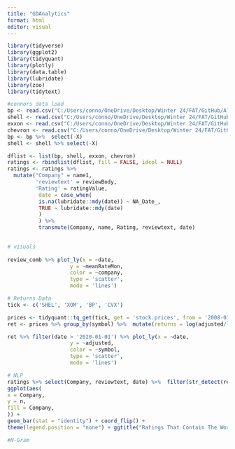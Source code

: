```yaml
---
title: "GDAnalytics"
format: html
editor: visual
---
```


```r
library(tidyverse)
library(ggplot2)
library(tidyquant)
library(plotly)
library(data.table)
library(lubridate)
library(zoo)
library(tidytext)
```

```r
#connors data load
bp <- read.csv("C:/Users/conno/OneDrive/Desktop/Winter 24/FAT/GitHub/AlgoTradingGD/AlgoTradingGD/BP.csv")
shell <- read.csv("C:/Users/conno/OneDrive/Desktop/Winter 24/FAT/GitHub/AlgoTradingGD/AlgoTradingGD/Shell.csv")
exxon <- read.csv("C:/Users/conno/OneDrive/Desktop/Winter 24/FAT/GitHub/AlgoTradingGD/AlgoTradingGD/exxonmobil.csv")
chevron <- read.csv("C:/Users/conno/OneDrive/Desktop/Winter 24/FAT/GitHub/AlgoTradingGD/AlgoTradingGD/chevron.csv")
bp <- bp %>%  select(-X)
shell <- shell %>% select(-X)
```

```r

dflist <- list(bp, shell, exxon, chevron)
ratings <- rbindlist(dflist, fill = FALSE, idcol = NULL)
ratings <- ratings %>%
  mutate("Company" = name1, 
         'reviewtext' = reviewBody,
         'Rating' = ratingValue,
          date = case_when(
          is.na(lubridate::mdy(date)) ~ NA_Date_,
          TRUE ~ lubridate::mdy(date)
          )
          ) %>%
          transmute(Company, name, Rating, reviewtext, date)
 


```

```r
# visuals
  
review_comb %>% plot_ly(x = ~date,
                    y = ~meanRateMon,
                    color = ~company,
                    type = 'scatter',
                    mode = 'lines')
```

```r
# Returns Data
tick <- c('SHEL', 'XOM', 'BP', 'CVX')

prices <- tidyquant::tq_get(tick, get = 'stock.prices', from = '2008-01-01', to = Sys.Date())
ret <- prices %>% group_by(symbol) %>%  mutate(returns = log(adjusted/lag(adjusted)))

ret %>% filter(date > '2020-01-01') %>% plot_ly(x = ~date,
                    y = ~adjusted,
                    color = ~symbol,
                    type = 'scatter',
                    mode = 'lines')

```

```r
# NLP
ratings %>% select(Company, reviewtext, date) %>%  filter(str_detect(reviewtext, c('money|Money|Pay|pay|Compensation|compensation'))) %>% count(Company) %>% 
ggplot(aes(
x = Company,
y = n,
fill = Company,
)) +
geom_bar(stat = "identity") + coord_flip() +
theme(legend.position = "none") + ggtitle("Ratings That Contain The Word 'money', 'pay', or 'compensation'")

#N-Gram

  

```
